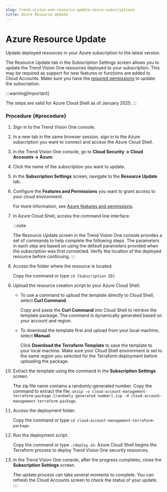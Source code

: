 ```yaml
---
slug: trend-vision-one-resource-update-azure-subscriptions
title: Azure Resource Update
---
```

# Azure Resource Update

Update deployed resources in your Azure subscription to the latest version.

The Resource Update tab in the Subscription Settings screen allows you to update the Trend Vision One resources deployed to your subscription. This may be required as support for new features or functions are added to Cloud Accounts. Make sure you have the [required permissions](azure-required-granted-permissions.mdx) to update the subscription.

:::warning[Important]

The steps are valid for Azure Cloud Shell as of January 2025.
:::

### Procedure {#procedure}

1.  Sign in to the Trend Vision One console.

2.  In a new tab in the same browser session, sign in to the Azure subscription you want to connect and access the Azure Cloud Shell.

3.  In the Trend Vision One console, go to **Cloud Security → Cloud Accounts → Azure**.

4.  Click the name of the subscription you want to update.

5.  In the **Subscription Settings** screen, navigate to the **Resource Update** tab.

6.  Configure the **Features and Permissions** you want to grant access to your cloud environment.

    For more information, see [Azure features and permissions](azure-features-permissions.mdx).

7.  In Azure Cloud Shell, access the command line interface.

    :::note

    The Resource Update screen in the Trend Vision One console provides a set of commands to help complete the following steps. The parameters in each step are based on using the default parameters provided when the subscription was first connected. Verify the location of the deployed resource before continuing.
    :::

8.  Access the folder where the resource is located.

    Copy the command or type `cd [Subscription ID]`.

9.  Upload the resource creation script to your Azure Cloud Shell.

    - To use a command to upload the template directly to Cloud Shell, select **Curl Command**.

      Copy and paste the **Curl Command** into Cloud Shell to retrieve the template package. The command is dynamically generated based on your account and region.

    - To download the template first and upload from your local machine, select **Manual**.

      Click **Download the Terraform Template** to save the template to your local machine. Make sure your Cloud Shell environment is set to the same region you selected for the Terraform deployment before uploading the package.

10. Extract the template using the command in the **Subscription Settings** screen.

    The zip file name contains a randomly-generated number. Copy the command to extract the file: `unzip -o cloud-account-management-terraform-package-[randomly generated number].zip -d cloud-account-management-terraform-package`.

11. Access the deployment folder.

    Copy the command or type `cd cloud-account-management-terraform-package`.

12. Run the deployment script.

    Copy the command or type `./deploy.sh`. Azure Cloud Shell begins the Terraform process to deploy Trend Vision One security resources.

13. In the Trend Vision One console, after the progress completes, close the **Subscription Settings** screen.

    The update process can take several moments to complete. You can refresh the Cloud Accounts screen to check the status of your update.
::::
